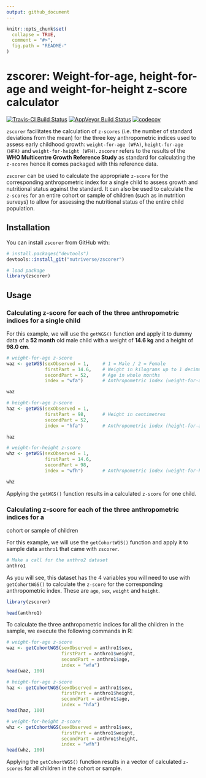 ```yaml
---
output: github_document
---
```


<!-- README.md is generated from README.Rmd. Please edit that file -->

```r
knitr::opts_chunk$set(
  collapse = TRUE,
  comment = "#>",
  fig.path = "README-"
)
```

# zscorer: Weight-for-age, height-for-age and weight-for-height z-score calculator

[![Travis-CI Build Status](https://travis-ci.org/nutriverse/zscorer.svg?branch=master)](https://travis-ci.org/nutriverse/zscorer)
[![AppVeyor Build Status](https://ci.appveyor.com/api/projects/status/github/nutriverse/zscorer?branch=master&svg=true)](https://ci.appveyor.com/project/nutriverse/zscorer)
[![codecov](https://codecov.io/gh/nutriverse/zscorer/branch/master/graph/badge.svg)](https://codecov.io/gh/nutriverse/zscorer)

`zscorer` facilitates the calculation of `z-scores` (i.e. the number of standard
deviations from the mean) for the three key anthropometric indices used to assess
early childhood growth: `weight-for-age (WFA)`, `height-for-age (HFA)` and
`weight-for-height (WFH)`. `zscorer` refers to the results of the **WHO Multicentre
Growth Reference Study** as standard for calculating the `z-scores` hence it comes
packaged with this reference data.

`zscorer` can be used to calculate the appropriate `z-score` for the corresponding
anthropometric index for a single child to assess growth and nutritional status 
against the standard. It can also be used to calculate the `z-scores` for an 
entire cohort or sample of children (such as in nutrition surveys) to allow for 
assessing the nutritional status of the entire child population.

## Installation

You can install `zscorer` from GitHub with:

```r
# install.packages("devtools")
devtools::install_git("nutriverse/zscorer")
```
```r
# load package
library(zscorer)
```

## Usage

### Calculating z-score for each of the three anthropometric indices for a single child

For this example, we will use the `getWGS()` function and apply it to dummy data 
of a **52 month** old male child with a weight of **14.6 kg** and a height of 
**98.0 cm**.

```r
# weight-for-age z-score
waz <- getWGS(sexObserved = 1,     # 1 = Male / 2 = Female
              firstPart = 14.6,    # Weight in kilograms up to 1 decimal place
              secondPart = 52,     # Age in whole months
              index = "wfa")       # Anthropometric index (weight-for-age)

waz

# height-for-age z-score
haz <- getWGS(sexObserved = 1,
              firstPart = 98,      # Height in centimetres
              secondPart = 52,
              index = "hfa")       # Anthropometric index (height-for-age)

haz

# weight-for-height z-score
whz <- getWGS(sexObserved = 1,
              firstPart = 14.6,
              secondPart = 98,
              index = "wfh")       # Anthropometric index (weight-for-height)

whz
```

Applying the `getWGS()` function results in a calculated `z-score` for one child.


### Calculating z-score for each of the three anthropometric indices for a 
cohort or sample of children

For this example, we will use the `getCohortWGS()` function and apply it to sample 
data `anthro1` that came with `zscorer`.

```r
# Make a call for the anthro2 dataset
anthro1
```

As you will see, this dataset has the 4 variables you will need to use with
`getCohortWGS()` to calculate the `z-score` for the corresponding anthropometric
index. These are `age`, `sex`, `weight` and `height`.

```r
library(zscorer)
```

```r
head(anthro1)
```

To calculate the three anthropometric indices for all the children in the sample, 
we execute the following commands in R:

```r
# weight-for-age z-score
waz <- getCohortWGS(sexObserved = anthro1$sex,
                    firstPart = anthro1$weight,
                    secondPart = anthro1$age,
                    index = "wfa")
head(waz, 100)

# height-for-age z-score
haz <- getCohortWGS(sexObserved = anthro1$sex,
                    firstPart = anthro1$height,
                    secondPart = anthro1$age,
                    index = "hfa")
head(haz, 100)

# weight-for-height z-score
whz <- getCohortWGS(sexObserved = anthro1$sex,
                    firstPart = anthro1$weight,
                    secondPart = anthro1$height,
                    index = "wfh")
head(whz, 100)
```

Applying the `getCohortWGS()` function results in a vector of calculated `z-scores`
for all children in the cohort or sample.
